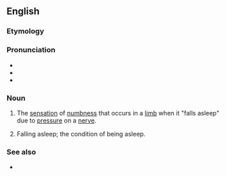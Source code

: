 ==English==

===Etymology===
{{prefix|en|ob|dormition}}

===Pronunciation===
* {{IPA|/ɒb.dɔːˈmɪ.ʃən/|lang=en}}
* {{audio|en-us-obdormition.oga|Audio (US)|lang=en}}
* {{audio|en-uk-obdormition.oga|Audio (UK)|lang=en}}

===Noun===
{{en-noun|-}}

# The [[sensation]] of [[numbness]] that occurs in a [[limb]] when it "falls asleep" due to [[pressure]] on a [[nerve]].
# {{lb|en|obsolete}} Falling asleep; the condition of being asleep.

===See also===
* {{l|en|pins and needles}}